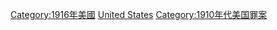 {{Portal|美國}}
{{Year by category
|m=1
|c=9
|d=1
|y=6
|cat=美國罪案
|sortkey=United States
|parent=美國各年罪案
|subcat=1916年各國罪案
}}

[[Category:1916年美國|Category:1916年美國]]
[[Category:1916年北美洲罪案|United States]]
[[Category:1910年代美国罪案|Category:1910年代美国罪案]]